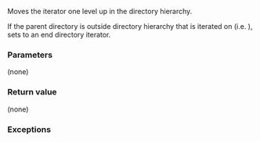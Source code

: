 {{cpp/experimental/fs/recursive_directory_iterator/title|pop}}
{{cpp/experimental/fs/recursive_directory_iterator/navbar}}
{{dcl begin}}
{{dcl|since=fs_ts|1=
void pop();
}}
{{dcl end}}

Moves the iterator one level up in the directory hierarchy.

If the parent directory is outside directory hierarchy that is iterated on (i.e. {{c|1=depth() == 0}}), sets {{c|*this}} to an end directory iterator.

===Parameters===
(none)

===Return value===
(none)

===Exceptions===
{{todo}}